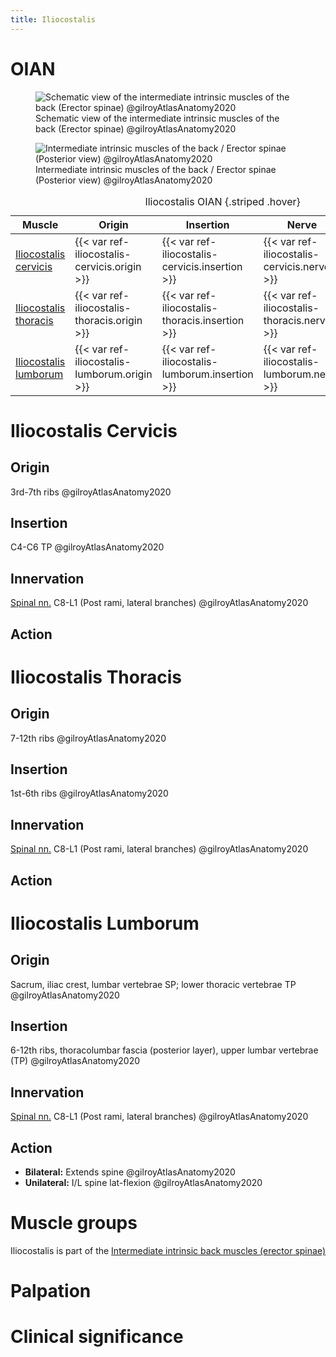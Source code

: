 ```yaml
---
title: Iliocostalis
---
```


# OIAN
![Schematic view of the intermediate intrinsic muscles of the back (Erector spinae) @gilroyAtlasAnatomy2020](/Alchemy Archive/Anatomy/OIANs/Muscles of the back/images/3.9a schematic intermediate back muscles gilroyAtlasAnatomy2020.png){#fig-schematicintermediatebackmm39gilroyAtlasAnatomy2020}

![Intermediate intrinsic muscles of the back / Erector spinae (Posterior view) @gilroyAtlasAnatomy2020](/Alchemy Archive/Anatomy/OIANs/images/310b intermediate back muscles gilroyAtlasAnatomy2020.png){#fig-intermediatebackmm310gilroyAtlasAnatomy2020}

| Muscle  | Origin | Insertion | Nerve | Action |
|------|--------|-------|----------|--------|
| [Iliocostalis cervicis]({{< var ref-iliocostalis-cervicis.path >}}) | {{< var ref-iliocostalis-cervicis.origin >}} | {{< var ref-iliocostalis-cervicis.insertion >}} | {{< var ref-iliocostalis-cervicis.nerve >}} | {{< var ref-iliocostalis-cervicis.action >}} |
| [Iliocostalis thoracis]({{< var ref-iliocostalis-thoracis.path >}}) | {{< var ref-iliocostalis-thoracis.origin >}} | {{< var ref-iliocostalis-thoracis.insertion >}} | {{< var ref-iliocostalis-thoracis.nerve >}} | {{< var ref-iliocostalis-thoracis.action >}} |
| [Iliocostalis lumborum]({{< var ref-iliocostalis-lumborum.path >}}) | {{< var ref-iliocostalis-lumborum.origin >}} | {{< var ref-iliocostalis-lumborum.insertion >}} | {{< var ref-iliocostalis-lumborum.nerve >}}  | {{< var ref-iliocostalis-lumborum.action >}} |

: Iliocostalis OIAN {.striped .hover}


# Iliocostalis Cervicis
## Origin
3rd-7th ribs @gilroyAtlasAnatomy2020

## Insertion 
C4-C6 TP @gilroyAtlasAnatomy2020

## Innervation
[Spinal nn.]({{< var ref-spinal-nerves.path >}}) C8-L1 (Post rami, lateral branches) @gilroyAtlasAnatomy2020

## Action


# Iliocostalis Thoracis
## Origin 
7-12th ribs @gilroyAtlasAnatomy2020

## Insertion 
1st-6th ribs @gilroyAtlasAnatomy2020

## Innervation
[Spinal nn.]({{< var ref-spinal-nerves.path >}}) C8-L1 (Post rami, lateral branches) @gilroyAtlasAnatomy2020

## Action

# Iliocostalis Lumborum
## Origin

Sacrum, iliac crest, lumbar vertebrae SP; lower thoracic vertebrae TP @gilroyAtlasAnatomy2020

## Insertion

6-12th ribs, thoracolumbar fascia (posterior layer), upper lumbar vertebrae (TP) @gilroyAtlasAnatomy2020

## Innervation
[Spinal nn.]({{< var ref-spinal-nerves.path >}}) C8-L1 (Post rami, lateral branches) @gilroyAtlasAnatomy2020

## Action

- **Bilateral:** Extends spine @gilroyAtlasAnatomy2020
- **Unilateral:** I/L spine lat-flexion @gilroyAtlasAnatomy2020

# Muscle groups
Iliocostalis is part of the [Intermediate intrinsic back muscles (erector spinae)]({{< var ref-oians >}})


# Palpation


# Clinical significance